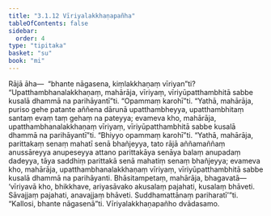 ```yaml
---
title: "3.1.12 Vīriyalakkhaṇapañha"
tableOfContents: false
sidebar:
  order: 4
type: "tipitaka"
basket: "su"
book: "mi"
---
```



<DynamicBreadcrumb />

<Division number="35" book="mi" bookNo="28">

<Paragraph number="152" book="mi">
Rājā āha—  “bhante nāgasena, kiṃlakkhaṇaṃ vīriyan”ti? “Upatthambhanalakkhaṇaṃ, mahārāja, vīriyaṃ, vīriyūpatthambhitā sabbe kusalā dhammā na parihāyantī”ti.
</Paragraph>

<Paragraph number="153" book="mi">
“Opammaṃ karohī”ti. “Yathā, mahārāja, puriso gehe patante aññena dārunā upatthambheyya, upatthambhitaṃ santaṃ evaṃ taṃ gehaṃ na pateyya; evameva kho, mahārāja, upatthambhanalakkhaṇaṃ vīriyaṃ, vīriyūpatthambhitā sabbe kusalā dhammā na parihāyantī”ti.
</Paragraph>

<Paragraph number="154" book="mi">
“Bhiyyo opammaṃ karohī”ti. “Yathā, mahārāja, parittakaṃ senaṃ mahatī senā bhañjeyya, tato rājā aññamaññaṃ anussāreyya anupeseyya attano parittakāya senāya balaṃ anupadaṃ dadeyya, tāya saddhiṃ parittakā senā mahatiṃ senaṃ bhañjeyya; evameva kho, mahārāja, upatthambhanalakkhaṇaṃ vīriyaṃ, vīriyūpatthambhitā sabbe kusalā dhammā na parihāyanti. Bhāsitampetaṃ, mahārāja, bhagavatā—  ‘vīriyavā kho, bhikkhave, ariyasāvako akusalaṃ pajahati, kusalaṃ bhāveti. Sāvajjaṃ pajahati, anavajjaṃ bhāveti. Suddhamattānaṃ pariharatī’”ti.
</Paragraph>

<Paragraph number="155" book="mi">
“Kallosi, bhante nāgasenā”ti.

</Paragraph>
</Division>

<Paragraph number="156" type="center" book="mi">
Vīriyalakkhaṇapañho dvādasamo.
</Paragraph>
